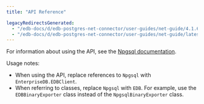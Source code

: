 ```yaml
---
title: "API Reference"

legacyRedirectsGenerated:
  - "/edb-docs/d/edb-postgres-net-connector/user-guides/net-guide/4.1.6.1/api_reference.html"
  - "/edb-docs/d/edb-postgres-net-connector/user-guides/net-guide/latest/api_reference.html"
---
```


<div id="api_reference" class="registered_link"></div>

For information about using the API, see the [Npgsql documentation](http://www.npgsql.org/doc/api/Npgsql.html).

Usage notes:

-   When using the API, replace references to `Npgsql` with `EnterpriseDB.EDBClient`.
-   When referring to classes, replace `Npgsql` with `EDB`. For example, use the `EDBBinaryExporter` class instead of the `NpgsqlBinaryExporter` class.
